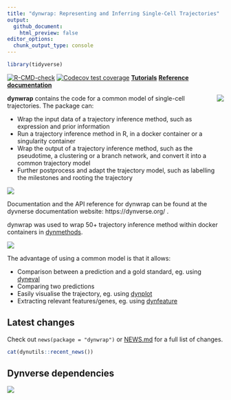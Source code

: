 ```yaml
---
title: "dynwrap: Representing and Inferring Single-Cell Trajectories"
output:
  github_document:
    html_preview: false
editor_options: 
  chunk_output_type: console
---
```


<!-- README.md is generated from README.Rmd. Please edit that file -->

```r
library(tidyverse)
```
<!-- badges: start -->
[![R-CMD-check](https://github.com/dynverse/dynwrap/actions/workflows/R-CMD-check.yaml/badge.svg)](https://github.com/dynverse/dynwrap/actions/workflows/R-CMD-check.yaml)
[![Codecov test coverage](https://codecov.io/gh/dynverse/dynwrap/branch/master/graph/badge.svg)](https://app.codecov.io/gh/dynverse/dynwrap?branch=master)
[**Tutorials**](https://dynverse.org)
[**Reference documentation**](https://dynverse.org/reference/dynwrap/)
<!-- badges: end -->

<img src="man/figures/logo.png" align="right" />

**dynwrap** contains the code for a common model of single-cell trajectories. The package can:

* Wrap the input data of a trajectory inference method, such as expression and prior information
* Run a trajectory inference method in R, in a docker container or a singularity container
* Wrap the output of a trajectory inference method, such as the pseudotime, a clustering or a branch network, and convert it into a common trajectory model
* Further postprocess and adapt the trajectory model, such as labelling the milestones and rooting the trajectory

![](man/figures/trajectory_model.png)

Documentation and the API reference for dynwrap can be found at the dyvnerse documentation website: https://dynverse.org/ .

dynwrap was used to wrap 50+ trajectory inference method within docker containers in [dynmethods](https://github.com/dynverse/dynmethods).

![](man/figures/overview_wrapping_v3.png)

The advantage of using a common model is that it allows:

* Comparison between a prediction and a gold standard, eg. using [dyneval](https://github.com/dynverse/dyneval)
* Comparing two predictions
* Easily visualise the trajectory, eg. using [dynplot](https://github.com/dynverse/dynplot)
* Extracting relevant features/genes, eg. using [dynfeature](https://github.com/dynverse/dynfeature)


## Latest changes

Check out `news(package = "dynwrap")` or [NEWS.md](NEWS.md) for a full list of changes.

<!-- This section gets automatically generated from inst/NEWS.md -->

```r
cat(dynutils::recent_news())
```

## Dynverse dependencies

<!-- Generated by "update_dependency_graphs.R" in the main dynverse repo -->
![](man/figures/dependencies.png)
